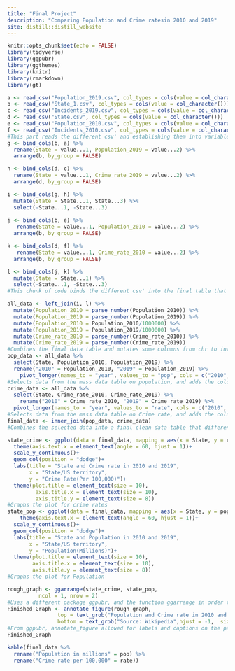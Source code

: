 ```yaml
---
title: "Final Project"
description: "Comparing Population and Crime ratesin 2010 and 2019"
site: distill::distill_website
---
```


```r
knitr::opts_chunk$set(echo = FALSE)
library(tidyverse)
library(ggpubr)
library(ggthemes)
library(knitr)
library(rmarkdown)
library(gt)
```

```r
a <- read_csv("Population_2019.csv", col_types = cols(value = col_character()))
b <- read_csv("State_1.csv", col_types = cols(value = col_character()))
c <- read_csv("Incidents_2019.csv", col_types = cols(value = col_character()))
d <- read_csv("State.csv", col_types = cols(value = col_character()))
e <- read_csv("Population_2010.csv", col_types = cols(value = col_character()))
f <- read_csv("Incidents_2010.csv", col_types = cols(value = col_character()))
#This part reads the different csv' and establishing them into variables
g <- bind_cols(b, a) %>% 
  rename(State = value...1, Population_2019 = value...2) %>% 
  arrange(b, by_group = FALSE)

h <- bind_cols(d, c) %>% 
  rename(State = value...1, Crime_rate_2019 = value...2) %>% 
  arrange(d, by_group = FALSE)

i <- bind_cols(g, h) %>% 
  mutate(State = State...1, State...3) %>% 
  select(-State...1, -State...3)
  
j <- bind_cols(b, e) %>% 
   rename(State = value...1, Population_2010 = value...2) %>% 
  arrange(b, by_group = FALSE)

k <- bind_cols(d, f) %>% 
   rename(State = value...1, Crime_rate_2010 = value...2) %>% 
  arrange(b, by_group = FALSE) 

l <- bind_cols(j, k) %>% 
  mutate(State = State...1) %>% 
  select(-State...1, -State...3)
#This chunk of code binds the different csv' into the final table that is used in the graph
```
```r
all_data <- left_join(i, l) %>% 
  mutate(Population_2010 = parse_number(Population_2010)) %>% 
  mutate(Population_2019 = parse_number(Population_2019)) %>% 
  mutate(Population_2010 = Population_2010/1000000) %>% 
  mutate(Population_2019 = Population_2019/1000000) %>% 
  mutate(Crime_rate_2010 = parse_number(Crime_rate_2010)) %>% 
  mutate(Crime_rate_2019 = parse_number(Crime_rate_2019)) 
#Combines the final data table and mutates some columns from chr to int, also changes the population so that numbers on the graph can be shown clearly
pop_data <- all_data %>% 
  select(State, Population_2010, Population_2019) %>% 
  rename("2010" = Population_2010, "2019" = Population_2019) %>% 
    pivot_longer(names_to = "year", values_to = "pop", cols = c("2010", "2019"))
#Selects data from the mass data table on population, and adds the column for which year the data belongs to
crime_data <- all_data %>% 
  select(State, Crime_rate_2010, Crime_rate_2019) %>% 
    rename("2010" = Crime_rate_2010, "2019" = Crime_rate_2019) %>% 
  pivot_longer(names_to = "year", values_to = "rate", cols = c("2010", "2019")) 
#Selects data from the mass data table on Crime rate, and adds the column for which year the data belongs to
final_data <- inner_join(pop_data, crime_data)
#Combines the selected data into a final clean data table that differentiates between the two years
```
```r
state_crime <- ggplot(data = final_data, mapping = aes(x = State, y = rate, fill = year))+
  theme(axis.text.x = element_text(angle = 60, hjust = 1))+
  scale_y_continuous()+
  geom_col(position = "dodge")+
  labs(title = "State and Crime rate in 2010 and 2019",
       x = "State/US territory",
       y = "Crime Rate(Per 100,000)")+
  theme(plot.title = element_text(size = 10),
         axis.title.x = element_text(size = 10),
         axis.title.y = element_text(size = 8))
#Graphs the plot for crime rates
state_pop <- ggplot(data = final_data, mapping = aes(x = State, y = pop, fill = year))+
    theme(axis.text.x = element_text(angle = 60, hjust = 1))+
  scale_y_continuous()+
  geom_col(position = "dodge")+
  labs(title = "State and Population in 2010 and 2019",
       x = "State/US territory",
       y = "Population(Millions)")+
  theme(plot.title = element_text(size = 10),
        axis.title.x = element_text(size = 10),
        axis.title.y = element_text(size = 8))
#Graphs the plot for Population
```
```r
rough_graph <- ggarrange(state_crime, state_pop, 
          ncol = 1, nrow = 2)
#Uses a different package ggpubr, and the function ggarrange in order to put both graphs on one page
Finished_Graph <- annotate_figure(rough_graph,
                top = text_grob("Population and Crime rate in 2010 and 2019 in each state and US territory", size = 11, face = "bold"),
                bottom = text_grob("Source: Wikipedia",hjust = -1,  size = 10, face = "italic"))
#From ggpubr, annotate_figure allowed for labels and captions on the page
Finished_Graph
```
```r
kable(final_data %>% 
  rename("Population in millions" = pop) %>% 
  rename("Crime rate per 100,000" = rate))
```

